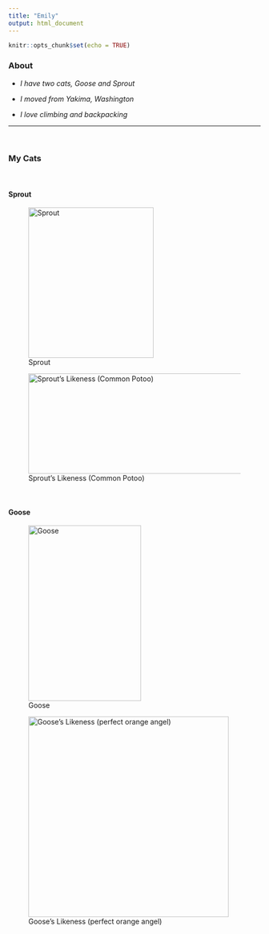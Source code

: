 ```yaml
---
title: "Emily"
output: html_document
---
```


```r
knitr::opts_chunk$set(echo = TRUE)
```


### About

* *I have two cats, Goose and Sprout*

* *I moved from Yakima, Washington*

* *I love climbing and backpacking*

---
<br>

### My Cats {.tabset}

<br>

#### Sprout

![Sprout](C:/github/NTRES6100/assignment-3-elh255/sprout.jpg){width=250 height=300} 

![Sprout's Likeness (Common Potoo)](https://abcbirds.org/wp-content/uploads/2019/10/Fabio-Maffei-SS.jpg){width=500 height=200}


<br>

#### Goose 

![Goose](C:/github/NTRES6100/assignment-3-elh255/image000002.jpg){width=225 height=350}

![Goose's Likeness (perfect orange angel)](https://thumbs.dreamstime.com/z/cute-orange-tabby-cat-angel-halo-standing-image-was-produced-ai-generative-technology-other-software-tools-308961333.jpg){width=400 height=400}